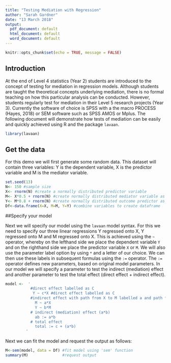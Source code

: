 ---
title: "Testing Mediation with Regression"
author: "Sarah Gardner"
date: "13 March 2018"
output:
  pdf_document: default
  html_document: default
  word_document: default
---

```{r setup, include=FALSE}
knitr::opts_chunk$set(echo = TRUE, message = FALSE)
```

## Introduction

At the end of Level 4 statistics (Year 2) students are introduced to the concept of testing for mediation in regression models. Although students are taught the theoretical concepts underlying mediation, there is no formal teaching on how this particular analysis can be conducted. However, students regularly test for mediation in their Level 5 research projects (Year 3). Currently the software of choice is SPSS with a the macro PROCESS (Hayes, 2018) or SEM software such as SPSS AMOS or Mplus. The following document will demonstrate how tests of mediation can be easily and quickly achieved using R and the package `lavaan`.


```{r install_package, echo=TRUE, message=FALSE, warning=FALSE}
library(lavaan)
```

## Get the data

For this demo we will first generate some random data. This dataset will contain three variables: Y is the dependent variable, X is the predictor variable and M is the mediator variable. 

```{r dataset, echo=TRUE, message=FALSE, warning=FALSE}
set.seed(13)
N<- 150 #sample size
X<- rnorm(N) #create a normally distributed predictor variable
M<- X*0.5 + rnorm(N) #create normally distributed mediator variable as a function of X
Y<- M*0.8 + rnorm(N) #create normally distributed outcome predictor as a function of Y
Df<-data.frame(X=X, M=M, Y=Y) #combine variables to create dataframe 
```

##Specify your model 

Next we will specify our model using the `lavaan` model syntax. For this we need to specify our three linear regressions Y regressed onto X, Y regressed onto M and M regressed onto X. This is achieved using the `~` operator, whereby on the lefthand side we place the dependent variable `Y` and on the righthand side we place the predictor variable `X` or `M`. We will also use the parameter label option by using `*` and a letter of our choice. We can then use these labels in subsequent formulas using the `:=` operator. The `:=` operator defines new parameters, based on original model parameters. In our model we will specify a parameter to test the indirect (mediation) effect and another parameter to test the total effect (direct effect + indirect effect). 

```{r lavaan_model, echo=TRUE, message=FALSE, warning=FALSE}
model <-  '
           #direct effect labelled as C
            Y ~ c*X #direct effect labelled as C
           #indirect effect with path from X to M labelled a and path from M to Y labelled b.
             M ~ a*X
             Y ~ b*M
           # indirect (mediation) effect (a*b)
             ab := a*b
           # total effect
             total := c + (a*b)
         '
```

Next we can fit the model and request the output as follows:
```{r lavaan_fit_model, echo=TRUE, message=FALSE, warning=FALSE}
M<-sem(model, data = Df) #fit model using 'sem' function
summary(M)               #request output
```
